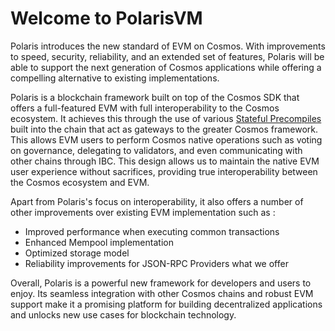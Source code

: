 # Welcome to PolarisVM

Polaris introduces the new standard of EVM on Cosmos. With improvements to speed, security, reliability,
and an extended set of features, Polaris will be able to support the next generation of
Cosmos applications while offering a compelling alternative to existing implementations.

Polaris is a blockchain framework built on top of the Cosmos SDK that offers a full-featured EVM with full
interoperability to the Cosmos ecosystem. It achieves this through the use of various [Stateful Precompiles]() built
into the chain that act as gateways to the greater Cosmos framework. This allows EVM users to perform Cosmos native operations such as voting on governance,
delegating to validators, and even communicating with other chains through IBC. This design allows us to maintain
the native EVM user experience without sacrifices, providing true interoperability between the Cosmos ecosystem and EVM.

Apart from Polaris's focus on interoperability, it also offers a number of other improvements over existing
EVM implementation such as :

- Improved performance when executing common transactions
- Enhanced Mempool implementation
- Optimized storage model
- Reliability improvements for JSON-RPC Providers
  what we offer

Overall, Polaris is a powerful new framework for developers and users to enjoy. Its seamless integration with other
Cosmos chains and robust EVM support make it a promising platform for building decentralized applications and unlocks
new use cases for blockchain technology.
